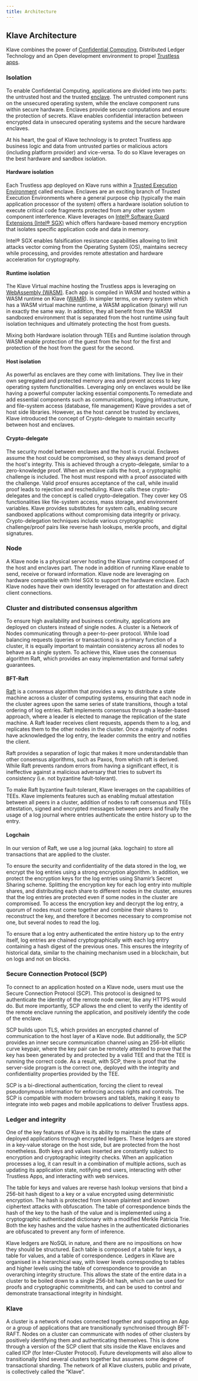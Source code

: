 ```yaml
---
title: Architecture
---
```


## Klave Architecture

Klave combines the power of [Confidential Computing](./confidential-computing/overview), Distributed Ledger Technology and an Open development environment to propel [Trustless apps](/versions/sdk/latest/trustless-app).

### Isolation

To enable Confidential Computing, applications are divided into two parts: the untrusted host and the trusted [enclave](./confidential-computing/tee#enclave). The untrusted component runs on the unsecured operating system, while the enclave component runs within secure hardware. Enclaves provide secure computations and ensure the protection of secrets. Klave enables confidential interaction between encrypted data in unsecured operating systems and the secure hardware enclaves.

At his heart, the goal of Klave technology is to protect Trustless app business logic and data from untrusted parties or malicious actors (including platform provider) and vice-versa. To do so Klave leverages on the best hardware and sandbox isolation.

#### Hardware isolation

Each Trustless app deployed on Klave runs within a [Trusted Execution Environment](./confidential-computing/tee) called enclave. Enclaves are an exciting branch of Trusted Execution Environments where a general purpose chip (typically the main application processor of the system) offers a hardware isolation solution to execute critical code fragments protected from any other system component interference. Klave leverages on [Intel® Software Guard Extensions (Intel® SGX)](./confidential-computing/tee#intel-sgx) which offers hardware-based memory encryption that isolates specific application code and data in memory.

Intel® SGX enables falsification resistance capabilities allowing to limit attacks vector coming from the Operating System (OS), maintains secrecy while processing, and provides remote attestation and hardware acceleration for cryptography.

#### Runtime isolation

The Klave Virtual machine hosting the Trustless apps is leveraging on [WebAssembly (WASM)](https://webassembly.org/). Each app is compiled in WASM and hosted within a WASM runtime on Klave ([WAMR](https://bytecodealliance.github.io/wamr.dev/)). In simpler terms, on every system which has a WASM virtual machine runtime, a WASM application (binary) will run in exactly the same way. In addition, they all benefit from the WASM sandboxed environment that is separated from the host runtime using fault isolation techniques and ultimately protecting the host from guests.

Mixing both Hardware isolation through TEEs and Runtime isolation through WASM enable protection of the guest from the host for the first and protection of the host from the guest for the second.

#### Host isolation

As powerful as enclaves are they come with limitations. They live in their own segregated and protected memory area and prevent access to key operating system functionalities. Leveraging only on enclaves would be like having a powerful computer lacking essential components.To remediate and add essential components such as communications, logging infrastructure, and file-system access (database, file management) Klave provides a set of host side libraries. However, as the host cannot be trusted by enclaves, Klave introduced the concept of Crypto-delegate to maintain security between host and enclaves.

#### Crypto-delegate

The security model between enclaves and the host is crucial. Enclaves assume the host could be compromised, so they always demand proof of the host's integrity. This is achieved through a crypto-delegate, similar to a zero-knowledge proof. When an enclave calls the host, a cryptographic challenge is included. The host must respond with a proof associated with the challenge. Valid proof ensures acceptance of the call, while invalid proof leads to rejection and rescheduling. Klave calls these crypto-delegates and the concept is called crypto-delegation. They cover key OS functionalities like file-system access, mass storage, and environment variables. Klave provides substitutes for system calls, enabling secure sandboxed applications without compromising data integrity or privacy. Crypto-delegation techniques include various cryptographic challenge/proof pairs like reverse hash lookups, merkle proofs, and digital signatures.

### Node

A Klave node is a physical server hosting the Klave runtime composed of the host and enclaves part. The node in addition of running Klave enable to send, receive or forward information. Klave node are leveraging on hardware compatible with Intel SGX to support the hardware enclave. Each Klave nodes have their own identity leveraged on for attestation and direct client connections.

### Cluster and distributed consensus algorithm

To ensure high availability and business continuity, applications are deployed on clusters instead of single nodes. A cluster is a Network of Nodes communicating through a peer-to-peer protocol. While load balancing requests (queries or transactions) is a primary function of a cluster, it is equally important to maintain consistency across all nodes to behave as a single system. To achieve this, Klave uses the consensus algorithm Raft, which provides an easy implementation and formal safety guarantees.

#### BFT-Raft

[Raft](https://raft.github.io/) is a consensus algorithm that provides a way to distribute a state machine across a cluster of computing systems, ensuring that each node in the cluster agrees upon the same series of state transitions, though a total ordering of log entries. Raft implements consensus through a leader-based approach, where a leader is elected to manage the replication of the state machine. A Raft leader receives client requests, appends them to a log, and replicates them to the other nodes in the cluster. Once a majority of nodes have acknowledged the log entry, the leader commits the entry and notifies the client. 

Raft provides a separation of logic that makes it more understandable than other consensus algorithms, such as Paxos, from which raft is derived. While Raft prevents random errors from having a significant effect, it is ineffective against a malicious adversary that tries to subvert its consistency (i.e. not byzantine fault-tolerant).

To make Raft byzantine fault-tolerant, Klave leverages on the capabilities of TEEs. Klave implements features such as enabling mutual attestation between all peers in a cluster, addition of nodes to raft consensus and TEEs attestation, signed and encrypted messages between peers and finally the usage of a log journal where entries authenticate the entire history up to the entry.

#### Logchain

In our version of Raft, we use a log journal (aka. logchain) to store all transactions that are applied to the cluster. 

To ensure the security and confidentiality of the data stored in the log, we encrypt the log entries using a strong encryption algorithm. In addition, we protect the encryption keys for the log entries using Shamir’s Secret Sharing scheme. Splitting the encryption key for each log entry into multiple shares, and distributing each share to different nodes in the cluster, ensures that the log entries are protected even if some nodes in the cluster are compromised. To access the encryption key and decrypt the log entry, a quorum of nodes must come together and combine their shares to reconstruct the key, and therefore it becomes necessary to compromise not one, but several nodes to read the log. 

To ensure that a log entry authenticated the entire history up to the entry itself, log entries are chained cryptographically with each log entry containing a hash digest of the previous ones. This ensures the integrity of historical data, similar to the chaining mechanism used in a blockchain, but on logs and not on blocks.

### Secure Connection Protocol (SCP)

To connect to an application hosted on a Klave node, users must use the Secure Connection Protocol (SCP). This protocol is designed to authenticate the identity of the remote node owner, like any HTTPS would do. But more importantly, SCP allows the end client to verify the identity of the remote enclave running the application, and positively identify the code of the enclave.

SCP builds upon TLS, which provides an encrypted channel of communication to the host layer of a Klave node. But additionally, the SCP provides an inner secure communication channel using an 256-bit elliptic curve keypair, where the key pair can be remotely attested to prove that the key has been generated by and protected by a valid TEE and that the TEE is running the correct code. As a result, with SCP, there is proof that the server-side program is the correct one, deployed with the integrity and confidentiality properties provided by the TEE. 

SCP is a bi-directional authentication, forcing the client to reveal pseudonymous information for enforcing access rights and controls. The SCP is compatible with modern browsers and tablets, making it easy to integrate into web pages and mobile applications to deliver Trustless apps.

### Ledger and integrity

One of the key features of Klave is its ability to maintain the state of deployed applications through encrypted ledgers. These ledgers are stored in a key-value storage on the host side, but are protected from the host nonetheless. Both keys and values inserted are constantly subject to encryption and cryptographic integrity checks. When an application processes a log, it can result in a combination of multiple actions, such as updating its application state, notifying end users, interacting with other Trustless Apps, and interacting with web services.

The table for keys and values are reverse hash lookup versions that bind a 256-bit hash digest to a key or a value encrypted using deterministic encryption. The hash is protected from known plaintext and known ciphertext attacks with obfuscation. The table of correspondence binds the hash of the key to the hash of the value and is implemented using a cryptographic authenticated dictionary with a modified Merkle Patricia Trie. Both the key hashes and the value hashes in the authenticated dictionaries are obfuscated to prevent any form of inference. 

Klave ledgers are NoSQL in nature, and there are no impositions on how they should be structured. Each table is composed of a table for keys, a table for values, and a table of correspondence. Ledgers in Klave are organised in a hierarchical way, with lower levels corresponding to tables and higher levels using the table of correspondence to provide an overarching integrity structure. This allows the state of the entire data in a cluster to be boiled down to a single 256-bit hash, which can be used for proofs and cryptographic commitments, and can be used to control and demonstrate transactional integrity in hindsight.

### Klave

A cluster is a network of nodes connected together and supporting an App or a group of applications that are transitionally synchronised through BFT-RAFT. Nodes on a cluster can communicate with nodes of other clusters by positively identifying them and authenticating themselves. This is done through a version of the SCP client that sits inside the Klave enclaves and called ICP (for Inter-Cluster Protocol). Future developments will also allow to transitionally bind several clusters together but assumes some degree of transactional sharding. The network of all Klave clusters, public and private, is collectively called the ”Klave”.